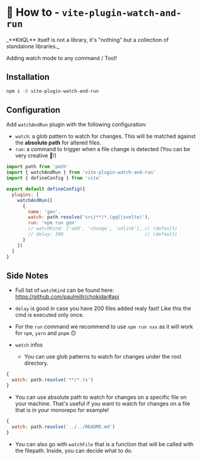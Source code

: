 
# 👀 How to - `vite-plugin-watch-and-run`

<Callout type="info" emoji="💡">
  _**KitQL** itself is not a library, it's "nothing" but a collection of standalone libraries._
</Callout>

Adding watch mode to any command / Tool!

## Installation

```sh npm2yarn
npm i -D vite-plugin-watch-and-run
```

## Configuration

Add `watchAndRun` plugin with the following configuration:

- `watch`: a glob pattern to watch for changes. This will be matched against the **absolute path**
  for altered files.
- `run`: a command to trigger when a file change is detected (You can be very creative 🥳!)

```js filename="vite.config.js"
import path from 'path'
import { watchAndRun } from 'vite-plugin-watch-and-run'
import { defineConfig } from 'vite'

export default defineConfig({
  plugins: [
    watchAndRun([
      {
        name: 'gen',
        watch: path.resolve('src/**/*.(gql|svelte)'),
        run: 'npm run gen'
        // watchKind: ['add', 'change', 'unlink'], // (default)
        // delay: 300                              // (default)
      }
    ])
  ]
}
```

## Side Notes

- Full list of `watchKind` can be found here: https://github.com/paulmillr/chokidar#api

- `delay` is good in case you have 200 files added realy fast! Like this the cmd is executed only
  once.

- For the `run` command we recommend to use `npm run xxx` as it will work for `npm`, `yarn` and
  `pnpm` 🙃

- `watch` infos
  - You can use glob patterns to watch for changes under the root directory.

```js
{
  watch: path.resolve('**/*.ts')
}
```

- You can use absolute path to watch for changes on a specific file on your machine. That's useful
  if you want to watch for changes on a file that is in your monorepo for example!

```js
{
  watch: path.resolve('../../README.md')
}
```

- You can also go with `watchFile` that is a function that will be called with the filepath. Inside,
  you can decide what to do.
